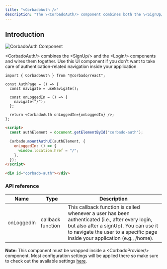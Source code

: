 ```yaml
---
title: "<CorbadoAuth />"
description: "The \<CorbadoAuth/> component combines both the \<SignUp/> and \<Login/> component."
---
```


## Introduction

![CorbadoAuth Component](/images/frontend-integration/ui-components/corbado-auth/corbadoauth-component.webp)

\<CorbadoAuth/> combines the \<SignUp/> and the \<Login/> components and wires them together. Use this UI component if you don't want to take care of authentication-related navigation inside your application.&#x20;

<CodeGroup>

```tsx Typescript
import { CorbadoAuth } from "@corbado/react";

const AuthPage = () => {
  const navigate = useNavigate();

  const onLoggedIn = () => {
    navigate("/");
  };

  return <CorbadoAuth onLoggedIn={onLoggedIn} />;
};
```

```html VanillaJS
<script>
  const authElement = document.getElementById("corbado-auth");

  Corbado.mountAuthUI(authElement, {
    onLoggedIn: () => {
      window.location.href = "/";
    },
  });
</script>

<div id="corbado-auth"></div>
```

</CodeGroup>

### API reference

| Name       | Type              | Description                                                                                                                                                                                                               |
| ---------- | ----------------- | ------------------------------------------------------------------------------------------------------------------------------------------------------------------------------------------------------------------------- |
| onLoggedIn | callback function | This callback function is called whenever a user has been authenticated (i.e., after every login, but also after a signUp). You can use it to navigate the user to a specific page inside your application (e.g., /home). |

**Note:** This component must be wrapped inside a \<CorbadoProvider/> component. Most configuration settings will be applied there so make sure to check out the available settings [here](./less-than-corbadoprovider-greater-than).
